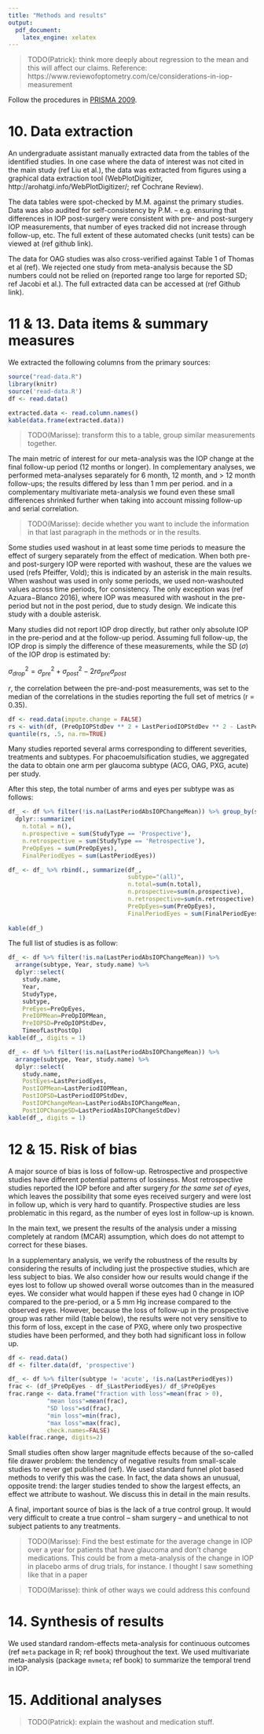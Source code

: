 ```yaml
---
title: "Methods and results"
output:
  pdf_document: 
    latex_engine: xelatex
---
```


> TODO(Patrick): think more deeply about regression to the mean and this will 
affect our claims. Reference:
https://www.reviewofoptometry.com/ce/considerations-in-iop-measurement

Follow the procedures in [PRISMA
2009](http://prisma-statement.org/documents/PRISMA%202009%20checklist.pdf).

# 10. Data extraction

An undergraduate assistant manually extracted data from the tables of the
identified studies. In one case where the data of interest was not cited in the
main study (ref Liu et al.), the data was extracted from figures using a
graphical data extraction tool (WebPlotDigitizer,
http://arohatgi.info/WebPlotDigitizer/; ref Cochrane Review).

The data tables were spot-checked by M.M. against the primary studies. Data was
also audited for self-consistency by P.M. -- e.g. ensuring that differences in
IOP post-surgery were consistent with pre- and post-surgery IOP measurements, 
that number of eyes tracked did not increase through follow-up, etc. The full
extent of these automated checks (unit tests) can be viewed at (ref github 
link).

The data for OAG studies was also cross-verified against Table 1 of Thomas et al
(ref). We rejected one study from meta-analysis because the SD numbers could not
be relied on (reported range too large for reported SD; ref Jacobi et al.). The
full extracted data can be accessed at (ref Github link).

# 11 & 13. Data items & summary measures

We extracted the following columns from the primary sources:

```r
source("read-data.R")
library(knitr)
source('read-data.R')
df <- read.data()
```


```r
extracted.data <- read.column.names()
kable(data.frame(extracted.data))
```

> TODO(Marisse): transform this to a table, group similar measurements together.

The main metric of interest for our meta-analysis was the IOP change at the 
final follow-up period (12 months or longer). In complementary analyses, we 
performed meta-analyses separately for 6 month, 12 month, and > 12 month 
follow-ups; the results differed by less than 1 mm per period. and in a 
complementary multivariate meta-analysis we found even these small differences 
shrinked further when taking into account missing follow-up and serial 
correlation.

> TODO(Marisse): decide whether you want to include the information in that last
paragraph in the methods or in the results.

Some studies used washout in at least some time periods to measure the effect of
surgery separately from the effect of medication. When both pre- and
post-surgery IOP were reported with washout, these are the values we used (refs
Pfeiffer, Vold); this is indicated by an asterisk in the main results. When
washout was used in only some periods, we used non-washouted values across time
periods, for consistency. The only exception was (ref Azuara−Blanco 2016), where
IOP was measured with washout in the pre-period but not in the post period, due
to study design. We indicate this study with a double asterisk.

Many studies did not report IOP drop directly, but rather only absolute IOP in
the pre-period and at the follow-up period. Assuming full follow-up, the IOP
drop is simply the difference of these measurements, while the SD ($\sigma$) of
the IOP drop is estimated by:

$\sigma_{drop}^2 = \sigma_{pre}^2 + \sigma_{post}^2 - 2 r \sigma_{pre} \sigma_{post}$

$r$, the correlation between the pre-and-post measurements, was set to the 
median of the correlations in the studies reporting the full set of metrics 
(r = 0.35).

```r
df <- read.data(impute.change = FALSE)
rs <- with(df, (PreOpIOPStdDev ** 2 + LastPeriodIOPStdDev ** 2 - LastPeriodAbsIOPChangeStdDev ** 2) / (PreOpIOPStdDev * LastPeriodIOPStdDev)/2)
quantile(rs, .5, na.rm=TRUE)
```
  
Many studies reported several arms corresponding to different severities, 
treatments and subtypes. For phacoemulsification studies, we aggregated 
the data to obtain one arm per glaucoma subtype (ACG, OAG, PXG, acute) 
per study. 

After this step, the total number of arms and eyes per subtype was as follows:

```r
df_ <- df %>% filter(!is.na(LastPeriodAbsIOPChangeMean)) %>% group_by(subtype) %>% 
  dplyr::summarize(
    n.total = n(),
    n.prospective = sum(StudyType == 'Prospective'),
    n.retrospective = sum(StudyType == 'Retrospective'),
    PreOpEyes = sum(PreOpEyes),
    FinalPeriodEyes = sum(LastPeriodEyes))

df_ <- df_ %>% rbind(., summarize(df_, 
                                  subtype="(all)",
                                  n.total=sum(n.total),
                                  n.prospective=sum(n.prospective),
                                  n.retrospective=sum(n.retrospective),
                                  PreOpEyes=sum(PreOpEyes),
                                  FinalPeriodEyes = sum(FinalPeriodEyes)))
  
kable(df_)
```

The full list of studies is as follow:

```r
df_ <- df %>% filter(!is.na(LastPeriodAbsIOPChangeMean)) %>% 
  arrange(subtype, Year, study.name) %>% 
  dplyr::select(
    study.name,
    Year,
    StudyType,
    subtype,
    PreEyes=PreOpEyes,
    PreIOPMean=PreOpIOPMean,
    PreIOPSD=PreOpIOPStdDev,
    TimeofLastPostOp) 
kable(df_, digits = 1)
```

```r
df_ <- df %>% filter(!is.na(LastPeriodAbsIOPChangeMean)) %>% 
  arrange(subtype, Year, study.name) %>% 
  dplyr::select(
    study.name,
    PostEyes=LastPeriodEyes,
    PostIOPMean=LastPeriodIOPMean,
    PostIOPSD=LastPeriodIOPStdDev,
    PostIOPChangeMean=LastPeriodAbsIOPChangeMean,
    PostIOPChangeSD=LastPeriodAbsIOPChangeStdDev) 
kable(df_, digits = 1)
```


# 12 & 15. Risk of bias

A major source of bias is loss of follow-up. Retrospective and prospective 
studies have different potential patterns of lossiness. Most retrospective 
studies reported the IOP before and after surgery *for the same set of eyes*,
which leaves the possibility that some eyes received surgery and were lost in 
follow up, which is very hard to quantify. Prospective studies are less problematic 
in this regard, as the number of eyes lost in follow-up is known.  

In the main text, we present the results of the analysis under a missing 
completely at random (MCAR) assumption, which does do not attempt to correct for 
these biases. 

In a supplementary analysis, we verify the robustness of the results by 
considering the results of including just the prospective studies, which are 
less subject to bias. We also consider how our results would change if the eyes 
lost to follow up showed overall worse outcomes than in the measured eyes. We
consider what would happen if these eyes had 0 change in IOP compared to the
pre-period, or a 5 mm Hg increase compared to the observed eyes. However,
because the loss of follow-up in the prospective group was rather mild (table
below), the results were not very sensitive to this form of loss, except in the
case of PXG, where only two prospective studies have been performed, and they 
both had significant loss in follow up.

```r
df <- read.data()
df <- filter.data(df, 'prospective')

df_ <- df %>% filter(subtype != 'acute', !is.na(LastPeriodEyes))
frac <- (df_$PreOpEyes - df_$LastPeriodEyes)/ df_$PreOpEyes
frac.range <- data.frame("fraction with loss"=mean(frac > 0),
           "mean loss"=mean(frac),
           "SD loss"=sd(frac),
           "min loss"=min(frac),
           "max loss"=max(frac), 
           check.names=FALSE)
kable(frac.range, digits=2)
```

Small studies often show larger magnitude effects because of the so-called file 
drawer problem: the tendency of negative results from small-scale studies to 
never get published (ref). We used standard funnel plot based methods to verify 
this was the case. In fact, the data shows an unusual, opposite trend: the
larger studies tended to show the largest effects, an effect we attribute to
washout. We discuss this in detail in the main results.

A final, important source of bias is the lack of a true control group. It would
very difficult to create a true control -- sham surgery -- and unethical to not
subject patients to any treatments. 

> TODO(Marisse): Find the best estimate for the average change in IOP over a
year for patients that have glaucoma and don't change medications. This could be
from a meta-analysis of the change in IOP in placebo arms of drug trials, for
instance. I thought I saw something like that in a paper 

> TODO(Marisse): think of other ways we could address this confound

# 14. Synthesis of results

We used standard random-effects meta-analysis for continuous outcomes (ref 
`meta` package in R; ref book) throughout the text. We used multivariate 
meta-analysis (package `mvmeta`; ref book) to summarize the temporal trend in 
IOP.

# 15. Additional analyses

> TODO(Patrick): explain the washout and medication stuff.

